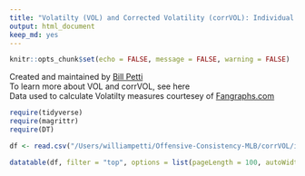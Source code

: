 ```yaml
---
title: "Volatilty (VOL) and Corrected Volatility (corrVOL): Individual Seaons, 1974-2016"
output: html_document
keep_md: yes
---
```


```r
knitr::opts_chunk$set(echo = FALSE, message = FALSE, warning = FALSE)
```

Created and maintained by [Bill Petti](https://billpetti.github.io)  
To learn more about VOL and corrVOL, see here  
Data used to calculate Volatilty measures courtesey of [Fangraphs.com](https://Fangraphs.com)  

```r
require(tidyverse)
require(magrittr)
require(DT)

df <- read.csv("/Users/williampetti/Offensive-Consistency-MLB/corrVOL/individual_seasons_VOL_corrVOL_1974_2016.csv")

datatable(df, filter = "top", options = list(pageLength = 100, autoWidth = FALSE))
```